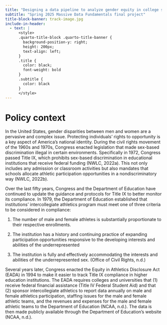 ```yaml
---
title: "Designing a data pipeline to analyze gender equity in college sports"
subtitle: "Spring 2025 Massive Data Fundamentals final project"
title-block-banner: track-image.jpg
include-in-header:
  - text: |
      <style>
      .quarto-title-block .quarto-title-banner {
        background-position-y: right;
        height: 200px;
        text-align: left;
      }
      .title {
        color: black;
        font-weight: bold
      }
      .subtitle {
        color: black
      }
      </style>
---
```


# Policy context

In the United States, gender disparities between men and women are a pervasive and complex issue. Protecting individuals’ rights to opportunity is a key aspect of America’s national identity. During the civil rights movement of the 1960s and 1970s, Congress enacted legislation that made sex-based discrimination illegal in certain environments. Specifically in 1972, Congress passed Title IX, which prohibits sex-based discrimination in educational institutions that receive federal funding (NWLC, 2022a). This not only includes any admission or classroom activities but also mandates that schools allocate athletic participation opportunities in a nondiscriminatory way (NWLC, 2022b). 

Over the last fifty years, Congress and the Department of Education have continued to update the guidance and protocols for Title IX to better monitor its compliance. In 1979, the Department of Education established that institutions’ intercollegiate athletics program must meet one of three criteria to be considered in compliance: 

1) The number of male and female athletes is substantially proportionate to their respective enrollments.

2) The institution has a history and continuing practice of expanding participation opportunities responsive to the developing interests and abilities of the underrepresented 

3) The institution is fully and effectively accommodating the interests and abilities of the underrepresented sex. (Office of Civil Rights, n.d.) 

Several years later, Congress enacted the Equity in Athletics Disclosure Act (EADA) in 1994 to make it easier to track Title IX compliance in higher education institutions. The EADA requires colleges and universities that (1) receive federal financial assistance (Title IV Federal Student Aid) and that (2) sponsor intercollegiate athletics to report data annually on male and female athletics participation, staffing issues for the male and female athletic teams, and the revenues and expenses for the male and female athletic teams to the Department of Education (NCAA, n.d.). The data is then made publicly available through the Department of Education’s website (NCAA, n.d.). 
